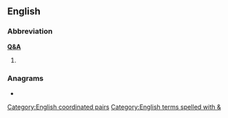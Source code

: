 {{also|qa|QA|.qa|-qa|Q & A}}
==English==

===Abbreviation===
'''[[Q]][[&]][[A]]'''

# {{alternative spelling of|Q and A|lang=en}}

===Anagrams===
* {{anagrams|en|AQ|aq}}

[[Category:English coordinated pairs]]
[[Category:English terms spelled with &]]